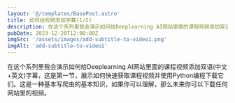 ```yaml
---
layout: '@/templates/BasePost.astro'
title: 如何给视频添加字幕(1/2)
description: 在这个系列里我会演示如何给Deeplearning AI网站里面的课程视频添加双语(中文+英文)字幕，这是第一节，展示如何快速获取课程视频并使用Python编程下载它们。这是一种基本写爬虫的基本知识，如果你可以理解，那么未来你可以下载任何网站里的视频。
pubDate: 2023-12-20T12:00:00Z
imgSrc: '/assets/images/add-subtitle-to-video1.png'
imgAlt: 'add-subtitle-to-video1'
---
```


在这个系列里我会演示如何给Deeplearning AI网站里面的课程视频添加双语(中文+英文)字幕，这是第一节，展示如何快速获取课程视频并使用Python编程下载它们。这是一种基本写爬虫的基本知识，如果你可以理解，那么未来你可以下载任何网站里的视频。


<YouTube id="arhqxDLvelk" />
